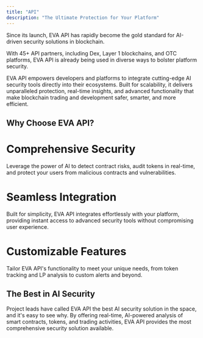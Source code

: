 ```yaml
---
title: "API"
description: "The Ultimate Protection for Your Platform"
---
```



Since its launch, EVA API has rapidly become the gold standard for AI-driven security solutions in blockchain.

With 45+ API partners, including Dex, Layer 1 blockchains, and OTC platforms, EVA API is already being used in diverse ways to bolster platform security.

<Card title="Unlock Unmatched Security and Insights with EVA API">
EVA API empowers developers and platforms to integrate cutting-edge AI security tools directly into their ecosystems. Built for scalability, it delivers unparalleled protection, real-time insights, and advanced functionality that make blockchain trading and development safer, smarter, and more efficient.
</Card>

<h2 style={{color: '#bf1e2e'}}>Why Choose EVA API?</h2>

<Columns col={3}>
<Card>
<h1 style={{color: '#f7941d'}}>Comprehensive Security</h1>
Leverage the power of AI to detect contract risks, audit tokens in real-time, and protect your users from malicious contracts and vulnerabilities.
</Card>
<Card>
<h1 style={{color: '#f7941d'}}>Seamless Integration</h1>
Built for simplicity, EVA API integrates effortlessly with your platform, providing instant access to advanced security tools without compromising user experience.
</Card>
<Card>
<h1 style={{color: '#f7941d'}}>Customizable Features</h1>
Tailor EVA API's functionality to meet your unique needs, from token tracking and LP analysis to custom alerts and beyond.
</Card>
</Columns>

<h2 style={{color: '#bf1e2e'}}>The Best in AI Security</h2>


<Card>
Project leads have called EVA API the best AI security solution in the space, and it's easy to see why. By offering real-time, AI-powered analysis of smart contracts, tokens, and trading activities, EVA API provides the most comprehensive security solution available.
</Card>

